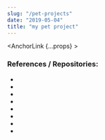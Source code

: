 ```yaml
---
slug: "/pet-projects"
date: "2019-05-04"
title: "my pet project"
---
```


<HeaderImage src="/petpugproject_thumbnail.png" />

<AnchorLink {...props} ><h3>References / Repositories:</h3></AnchorLink>

- <GithubLink repo_fullname="louiscklaw/travis-playlist" />
- <GithubLink repo_fullname="louiscklaw/gatsbyjs-playlist" />
- <GithubLink repo_fullname="louiscklaw/python-playlist" />
- <GithubLink repo_fullname="louiscklaw/firebase-playlist" />
- <GithubLink repo_fullname="louiscklaw/docker-playlist" />
- <GithubLink repo_fullname="louiscklaw/react-playlist" />
- <GithubLink repo_fullname="louiscklaw/traefik-playlist" />
- <GithubLink repo_fullname="louiscklaw/appium-playlist" />
